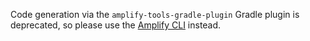 Code generation via the `amplify-tools-gradle-plugin` Gradle plugin is deprecated, so please use the [Amplify CLI](/lib/datastore/getting-started#code-generation-amplify-cli) instead.